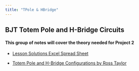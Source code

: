 ```yaml
---
title: "TPole & HBridge"
---
```


## BJT Totem Pole and H-Bridge Circuits

#### This group of notes will cover the theory needed for Project 2

- [Lesson Solutions Excel Spread Sheet](assets/b-Lesson-TPole-HBridge.xlsx){download=""}

- [Totem Pole and H-Bridge Configurations by Ross Taylor](assets/c-Lesson-Totem%20Pole%20and%20H-Bridge%20Configurations.pdf){target="_blank"}


